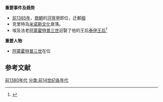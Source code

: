 {{DecadeTOC|-1389}}

'''重要事件及趋势'''
* [[前1385年|前1385年]]，[[商朝|商朝]]的[[河亶甲|河亶甲]]即位，迁都[[内黄县|相]]
* 克里特岛[[米诺斯文化|米诺斯文化]]衰落。
* 埃及法老[[阿蒙霍特普三世|阿蒙霍特普三世]]迎娶了他的王后[[泰伊王后|泰伊王后]]<ref name=Tiy>{{Cite web |url=http://lavender.fortunecity.com/stroheim/323/amen3.html |title=Archived copy |access-date=2018-12-01 |archive-url=https://web.archive.org/web/20110928151127/http://lavender.fortunecity.com/stroheim/323/amen3.html |archive-date=2011-09-28 |url-status=dead |df= }}</ref>

'''重要人物'''
*[[阿蒙霍特普三世|阿蒙霍特普三世]]在位

==参考文献==
{{reflist}}

{{世紀|-14}}

[[分类:前1380年代|]]
[[分类:前14世纪各年代|分类:前14世纪各年代]]